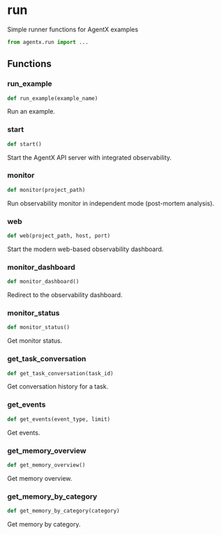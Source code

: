 # run

Simple runner functions for AgentX examples

```python
from agentx.run import ...
```

## Functions

### run_example

```python
def run_example(example_name)
```

Run an example.


### start

```python
def start()
```

Start the AgentX API server with integrated observability.


### monitor

```python
def monitor(project_path)
```

Run observability monitor in independent mode (post-mortem analysis).


### web

```python
def web(project_path, host, port)
```

Start the modern web-based observability dashboard.


### monitor_dashboard

```python
def monitor_dashboard()
```

Redirect to the observability dashboard.


### monitor_status

```python
def monitor_status()
```

Get monitor status.


### get_task_conversation

```python
def get_task_conversation(task_id)
```

Get conversation history for a task.


### get_events

```python
def get_events(event_type, limit)
```

Get events.


### get_memory_overview

```python
def get_memory_overview()
```

Get memory overview.


### get_memory_by_category

```python
def get_memory_by_category(category)
```

Get memory by category.

